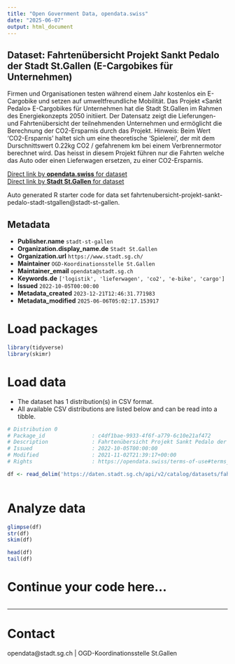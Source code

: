 ```yaml
---
title: "Open Government Data, opendata.swiss"
date: "2025-06-07"
output: html_document
---
```


## Dataset: Fahrtenübersicht Projekt Sankt Pedalo der Stadt St.Gallen (E-Cargobikes für Unternehmen)

Firmen und Organisationen testen während einem Jahr kostenlos ein E-Cargobike und setzen auf umweltfreundliche Mobilität. Das Projekt «Sankt Pedalo» E-Cargobikes für Unternehmen hat die Stadt St.Gallen im Rahmen des Energiekonzepts 2050 initiiert. Der Datensatz zeigt die Lieferungen- und Fahrtenübersicht der teilnehmenden Unternehmen und ermöglicht die Berechnung der CO2-Ersparnis durch das Projekt.
Hinweis: Beim Wert 'CO2-Ersparnis' haltet sich um eine theoretische 'Spielerei', der mit dem Durschnittswert 0.22kg CO2 / gefahrenem km bei einem Verbrennermotor berechnet wird. Das heisst in diesem Projekt führen nur die Fahrten welche das Auto oder einen Lieferwagen ersetzen, zu einer CO2-Ersparnis.

[Direct link by **opendata.swiss** for dataset](https://opendata.swiss/de/dataset/fahrtenubersicht-projekt-sankt-pedalo-der-stadt-st-gallen-e-cargobikes-fur-unternehmen)<br>
[Direct link by **Stadt St.Gallen** for dataset](https://daten.stadt.sg.ch/explore/dataset/fahrtenubersicht-projekt-sankt-pedalo-stadt-stgallen/)

Auto generated R starter code for data set fahrtenubersicht-projekt-sankt-pedalo-stadt-stgallen@stadt-st-gallen.

## Metadata

- **Publisher.name** `stadt-st-gallen`
- **Organization.display_name.de** `Stadt St.Gallen`
- **Organization.url** `https://www.stadt.sg.ch/`
- **Maintainer** `OGD-Koordinationsstelle St.Gallen`
- **Maintainer_email** `opendata@stadt.sg.ch`
- **Keywords.de** `['logistik', 'lieferwagen', 'co2', 'e-bike', 'cargo']`
- **Issued** `2022-10-05T00:00:00`
- **Metadata_created** `2023-12-21T12:46:31.771983`
- **Metadata_modified** `2025-06-06T05:02:17.153917`


# Load packages

```r

library(tidyverse)
library(skimr)

```

# Load data

-   The dataset has 1 distribution(s) in CSV format.
-   All available CSV distributions are listed below and can be read into a tibble.

```r

# Distribution 0
# Package_id               : c4df1bae-9933-4f6f-a779-6c10e21af472
# Description              : Fahrtenübersicht Projekt Sankt Pedalo der Stadt St.Gallen (E-Cargobikes für Unternehmen) (csv)
# Issued                   : 2022-10-05T00:00:00
# Modified                 : 2021-11-02T21:39:17+00:00
# Rights                   : https://opendata.swiss/terms-of-use#terms_by

df <- read_delim('https://daten.stadt.sg.ch/api/v2/catalog/datasets/fahrtenubersicht-projekt-sankt-pedalo-stadt-stgallen/exports/csv?use_labels=true')



```

# Analyze data

```r

glimpse(df)
str(df)
skim(df)

head(df)
tail(df)

```

# Continue your code here...

```r

```

------------------------------------------------------------------------

# Contact

opendata@stadt.sg.ch | OGD-Koordinationsstelle St.Gallen
